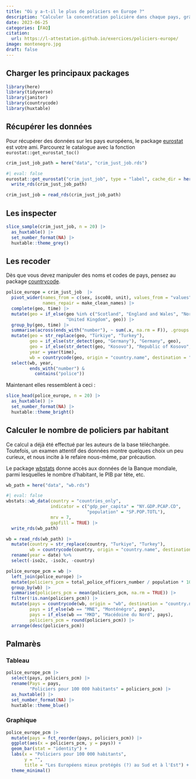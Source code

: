 ```yaml
---
title: "Où y a-t-il le plus de policiers en Europe ?"
description: "Calculer la concentration policière dans chaque pays, grâce aux données d'eurostat et de la banque mondiale"
date: 2023-06-25
categories: [FAQ]
citation: 
  url: https://l-attestation.github.io/exercices/policiers-europe/
image: montenegro.jpg
draft: false
---
```


## Charger les principaux packages

```r
library(here)
library(tidyverse)
library(janitor)
library(countrycode)
library(huxtable)
```

## Récupérer les données

::: callout-tip
Pour récupérer des données sur les pays européens, le package [eurostat](https://ropengov.github.io/eurostat/articles/eurostat_tutorial.html) est votre ami. Parcourez le catalogue avec la fonction `eurostat::get_eurostat_toc()`
:::

```r
crim_just_job_path = here("data", "crim_just_job.rds")
```

```r
#| eval: false
eurostat::get_eurostat("crim_just_job", type = "label", cache_dir = here("data")) |>
  write_rds(crim_just_job_path)
```

```r
crim_just_job = read_rds(crim_just_job_path)
```

## Les inspecter

```r
slice_sample(crim_just_job, n = 20) |> 
  as_huxtable() |> 
  set_number_format(NA) |> 
  huxtable::theme_grey()
```

## Les recoder

::: callout-tip
Dès que vous devez manipuler des noms et codes de pays, pensez au package [countrycode](https://vincentarelbundock.github.io/countrycode/).
:::

```r
police_europe = crim_just_job  |> 
  pivot_wider(names_from = c(sex, isco08, unit), values_from = "values",
              names_repair = make_clean_names) |>
  complete(geo, time) |>
  mutate(geo = if_else(geo %in% c("Scotland", "England and Wales", "Northern Ireland (UK)"),
                       "United Kingdom", geo)) |>
  group_by(geo, time) |>
  summarise(across(ends_with("number"), ~ sum(.x, na.rm = F)), .groups = "drop") |>
  mutate(geo = str_replace(geo, "Türkiye", "Turkey"),
         geo = if_else(str_detect(geo, "Germany"), "Germany", geo),
         geo = if_else(str_detect(geo, "Kosovo"), "Republic of Kosovo", geo),
         year = year(time),
         wb = countrycode(geo, origin = "country.name", destination = "wb")) |>
  select(wb, year,
         ends_with("number") &
           contains("police"))
```

Maintenant elles ressemblent à ceci :

```r
slice_head(police_europe, n = 20) |> 
  as_huxtable() |> 
  set_number_format(NA) |> 
  huxtable::theme_bright()
```

## Calculer le nombre de policiers par habitant

Ce calcul a déjà été effectué par les auteurs de la base téléchargée. Toutefois, un examen attentif des données montre quelques choix un peu curieux, et nous incite à le refaire nous-même, par précaution.

::: callout-tip
Le package [wbstats](https://cran.r-project.org/web/packages/wbstats/vignettes/wbstats.html) donne accès aux données de la Banque mondiale, parmi lesquelles le nombre d'habitant, le PIB par tête, etc.
:::

```r
wb_path = here("data", "wb.rds")
```

```r
#| eval: false
wbstats::wb_data(country = "countries_only",
                 indicator = c("gdp_per_capita" = "NY.GDP.PCAP.CD",
                               "population" = "SP.POP.TOTL"),
                 mrv = 7,
                 gapfill = TRUE) |>
  write_rds(wb_path)
```

```r
wb = read_rds(wb_path) |> 
  mutate(country = str_replace(country, "Turkiye", "Turkey"),
         wb = countrycode(country, origin = "country.name", destination = "wb")) %>%
  rename(year = date) %>%
  select(-iso2c, -iso3c, -country)
```

```r
police_europe_pcm = wb |> 
  left_join(police_europe) |> 
  mutate(policiers_pcm = total_police_officers_number / population * 100000) |> 
  group_by(wb) |> 
  summarise(policiers_pcm = mean(policiers_pcm, na.rm = TRUE)) |> 
  filter(!is.nan(policiers_pcm)) |> 
  mutate(pays = countrycode(wb, origin = "wb", destination = "country.name.fr"),
         pays = if_else(wb == "MNE", "Monténégro", pays),
         pays = if_else(wb == "MKD", "Macédoine du Nord", pays),
         policiers_pcm = round(policiers_pcm)) |> 
  arrange(desc(policiers_pcm))
```

## Palmarès

### Tableau

```r
police_europe_pcm |>
  select(pays, policiers_pcm) |> 
  rename(Pays = pays,
         "Policiers pour 100 000 habitants" = policiers_pcm) |> 
  as_huxtable() |> 
  set_number_format(NA) |> 
  huxtable::theme_blue()
```

### Graphique

```r
police_europe_pcm |> 
  mutate(pays = fct_reorder(pays, policiers_pcm)) |> 
  ggplot(aes(x = policiers_pcm, y = pays)) +
  geom_bar(stat = "identity") +
  labs(x = "Policiers pour 100 000 habitants",
       y = "",
       title = "Les Européens mieux protégés (?) au Sud et à l'Est") +
  theme_minimal()
```
